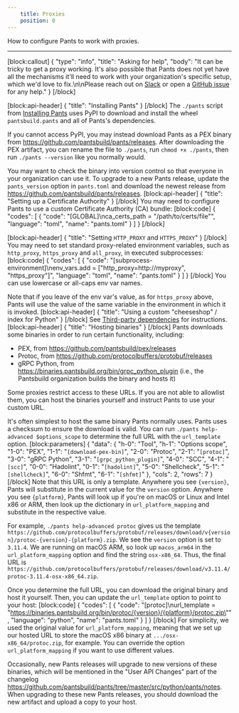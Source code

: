```yaml
---
    title: Proxies
    position: 0
---
```


How to configure Pants to work with proxies.

---

[block:callout]
{
  "type": "info",
  "title": "Asking for help",
  "body": "It can be tricky to get a proxy working. It's also possible that Pants does not yet have all the mechanisms it'll need to work with your organization's specific setup, which we'd love to fix.\n\nPlease reach out on [Slack](doc:community) or open a [GitHub issue](https://github.com/pantsbuild/pants/issues) for any help."
}
[/block]

[block:api-header]
{
  "title": "Installing Pants"
}
[/block]
The `./pants` script from [Installing Pants](doc:installation) uses PyPI to download and install the wheel `pantsbuild.pants` and all of Pants's dependencies. 

If you cannot access PyPI, you may instead download Pants as a PEX binary from https://github.com/pantsbuild/pants/releases. After downloading the PEX artifact, you can rename the file to `./pants`, run `chmod +x ./pants`, then run `./pants --version` like you normally would. 

You may want to check the binary into version control so that everyone in your organization can use it. To upgrade to a new Pants release, update the `pants_version` option in `pants.toml` and download the newest release from https://github.com/pantsbuild/pants/releases.
[block:api-header]
{
  "title": "Setting up a Certificate Authority"
}
[/block]
You may need to configure Pants to use a custom Certificate Authority (CA) bundle: 
[block:code]
{
  "codes": [
    {
      "code": "[GLOBAL]\nca_certs_path = \"/path/to/certs/file\"",
      "language": "toml",
      "name": "pants.toml"
    }
  ]
}
[/block]

[block:api-header]
{
  "title": "Setting `HTTP_PROXY` and `HTTPS_PROXY`"
}
[/block]
You may need to set standard proxy-related environment variables, such as `http_proxy`, `https_proxy` and `all_proxy`, in executed subprocesses:
[block:code]
{
  "codes": [
    {
      "code": "[subprocess-environment]\nenv_vars.add = [\"http_proxy=http://myproxy\", \"https_proxy\"]",
      "language": "toml",
      "name": "pants.toml"
    }
  ]
}
[/block]
You can use lowercase or all-caps env var names.

Note that if you leave of the env var's value, as for `https_proxy` above, Pants will use the value of the same variable in the environment in which it is invoked.
[block:api-header]
{
  "title": "Using a custom \"cheeseshop\" / index for Python"
}
[/block]
See [Third-party dependencies](doc:python-third-party-dependencies#using-custom-repositories) for instructions. 
[block:api-header]
{
  "title": "Hosting binaries"
}
[/block]
Pants downloads some binaries in order to run certain functionality, including:

* PEX, from https://github.com/pantsbuild/pex/releases
* Protoc, from https://github.com/protocolbuffers/protobuf/releases
* gRPC Python, from https://binaries.pantsbuild.org/bin/grpc_python_plugin (i.e., the Pantsbuild organization builds the binary and hosts it)

Some proxies restrict access to these URLs. If you are not able to allowlist them, you can host the binaries yourself and instruct Pants to use your custom URL. 

It's often simplest to host the same binary Pants normally uses. Pants uses a checksum to ensure the download is valid. You can run `./pants help-advanced $options_scope` to determine the full URL with the `url_template` option.
[block:parameters]
{
  "data": {
    "h-0": "Tool",
    "h-1": "Options scope",
    "1-0": "PEX",
    "1-1": "`[download-pex-bin]`",
    "2-0": "Protoc",
    "2-1": "`[protoc]`",
    "3-0": "gRPC Python",
    "3-1": "`[grpc_python_plugin]`",
    "4-0": "SCC",
    "4-1": "`[scc]`",
    "0-0": "Hadolint",
    "0-1": "`[hadolint]`",
    "5-0": "Shellcheck",
    "5-1": "`[shellcheck]`",
    "6-0": "Shfmt",
    "6-1": "`[shfmt]`"
  },
  "cols": 2,
  "rows": 7
}
[/block]
Note that this URL is only a template. Anywhere you see `{version}`, Pants will substitute in the current value for the `version` option. Anywhere you see `{platform}`, Pants will look up if you're on macOS or Linux and Intel x86 or ARM, then look up the dictionary in `url_platform_mapping` and substitute in the respective value.

For example, `./pants help-advanced protoc` gives us the template `https://github.com/protocolbuffers/protobuf/releases/download/v{version}/protoc-{version}-{platform}.zip`. We see the `version` option is set to `3.11.4`. We are running on macOS ARM, so look up `macos_arm64` in the `url_platform_mapping` option and find the string `osx-x86_64`. Thus, the final URL is `https://github.com/protocolbuffers/protobuf/releases/download/v3.11.4/protoc-3.11.4-osx-x86_64.zip`.

Once you determine the full URL, you can download the original binary and host it yourself. Then, you can update the `url_template` option to point to your host:
[block:code]
{
  "codes": [
    {
      "code": "[protoc]\nurl_template = \"https://binaries.pantsbuild.org/bin/protoc/{version}/{platform}/protoc.zip\"",
      "language": "python",
      "name": "pants.toml"
    }
  ]
}
[/block]
For simplicity, we used the original value for `url_platform_mapping`, meaning that we set up our hosted URL to store the macOS x86 binary at `.../osx-x86_64/protoc.zip`, for example. You can override the option `url_platform_mapping` if you want to use different values.

Occasionally, new Pants releases will upgrade to new versions of these binaries, which will be mentioned in the "User API Changes" part of the changelog https://github.com/pantsbuild/pants/tree/master/src/python/pants/notes. When upgrading to these new Pants releases, you should download the new artifact and upload a copy to your host.